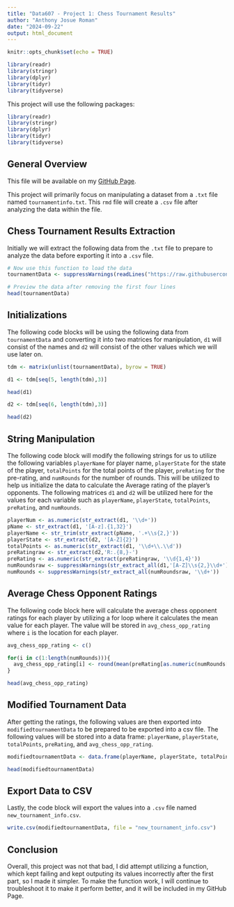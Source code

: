 ```yaml
---
title: "Data607 - Project 1: Chess Tournament Results"
author: "Anthony Josue Roman"
date: "2024-09-22"
output: html_document
---
```


```r
knitr::opts_chunk$set(echo = TRUE)
```

```r
library(readr)
library(stringr)
library(dplyr)
library(tidyr)
library(tidyverse)
```

This project will use the following packages:

```r
library(readr)
library(stringr)
library(dplyr)
library(tidyr)
library(tidyverse)
```

## General Overview

This file will be available on my [GitHub Page](https://github.com/spacerome/Data607_Project1).

This project will primarily focus on manipulating a dataset from a `.txt` file named `tournamentinfo.txt`. This `rmd` file will create a `.csv` file after analyzing the data within the file.

## Chess Tournament Results Extraction

Initially we will extract the following data from the `.txt` file to prepare to analyze the data before exporting it into a `.csv` file.

```r

# Now use this function to load the data
tournamentData <- suppressWarnings(readLines("https://raw.githubusercontent.com/spacerome/Data607_Project1/refs/heads/main/tournamentinfo.txt"))

# Preview the data after removing the first four lines
head(tournamentData)

```
## Initializations

The following code blocks will be using the following data from  `tournamentData` and converting it into two matrices for manipulation, `d1` will consist of the names and `d2` will consist of the other values which we will use later on.

```r
tdm <- matrix(unlist(tournamentData), byrow = TRUE)

d1 <- tdm[seq(5, length(tdm),3)]

head(d1)
```

```r
d2 <- tdm[seq(6, length(tdm),3)]

head(d2)
```
## String Manipulation

The following code block will modify the following strings for us to utilize the following variables `playerName` for player name, `playerState` for the state of the player, `totalPoints` for the total points of the player, `preRating` for the pre-rating, and `numRounds` for the number of rounds. This will be utilized to help us initialize the data to calculate the Average rating of the player's opponents. The following matrices `d1` and `d2` will be utilized here for the values for each variable such as `playerName`, `playerState`, `totalPoints`, `preRating`, and `numRounds`.

```r
playerNum <- as.numeric(str_extract(d1, '\\d+'))
pName <- str_extract(d1, '[A-z].{1,32}')
playerName <- str_trim(str_extract(pName, '.+\\s{2,}'))
playerState <- str_extract(d2, '[A-Z]{2}')
totalPoints <- as.numeric(str_extract(d1, '\\d+\\.\\d'))
preRatingraw <- str_extract(d2,'R:.{8,}-')
preRating <- as.numeric(str_extract(preRatingraw, '\\d{1,4}'))
numRoundsraw <- suppressWarnings(str_extract_all(d1,'[A-Z]\\s{2,}\\d+'))
numRounds <- suppressWarnings(str_extract_all(numRoundsraw, '\\d+'))
```

## Average Chess Opponent Ratings

The following code block here will calculate the average chess opponent ratings for each player by utilizing a for loop where it calculates the mean value for each player. The value will be stored in `avg_chess_opp_rating` where `i` is the location for each player. 

```r
avg_chess_opp_rating <- c()

for(i in c(1:length(numRounds))){
  avg_chess_opp_rating[i] <- round(mean(preRating[as.numeric(numRounds[[i]])]),0)
}

head(avg_chess_opp_rating)
```

## Modified Tournament Data

After getting the ratings, the following values are then exported into `modifiedtournamentData` to be prepared to be exported into a csv file. The following values will be stored into a data frame: `playerName`, `playerState`, `totalPoints`, `preRating`, and `avg_chess_opp_rating`. 

```r
modifiedtournamentData <- data.frame(playerName, playerState, totalPoints, preRating, avg_chess_opp_rating)

head(modifiedtournamentData)
```

## Export Data to CSV

Lastly, the code block will export the values into a `.csv` file named `new_tournament_info.csv`. 

```r
write.csv(modifiedtournamentData, file = "new_tournament_info.csv")
```

## Conclusion

Overall, this project was not that bad, I did attempt utilizing a function, which kept failing and kept outputing its values incorrectly after the first part, so I made it simpler. To make the function work, I will continue to troubleshoot it to make it perform better, and it will be included in my GitHub Page.